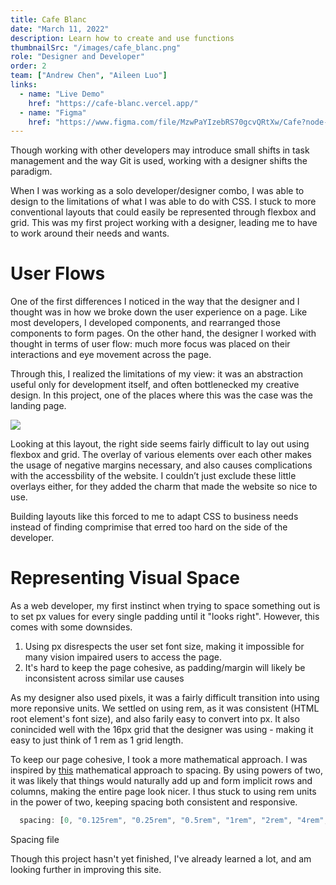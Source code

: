 ```yaml
---
title: Cafe Blanc
date: "March 11, 2022"
description: Learn how to create and use functions
thumbnailSrc: "/images/cafe_blanc.png"
role: "Designer and Developer"
order: 2
team: ["Andrew Chen", "Aileen Luo"]
links:
  - name: "Live Demo"
    href: "https://cafe-blanc.vercel.app/"
  - name: "Figma"
    href: "https://www.figma.com/file/MzwPaYIzebRS70gcvQRtXw/Cafe?node-id=0%3A1"
---
```


Though working with other developers may introduce small shifts in task management and the way Git is used,
working with a designer shifts the paradigm.

When I was working as a solo developer/designer combo, I was able to design to the limitations of what I was able
to do with CSS. I stuck to more conventional layouts that could easily be represented through flexbox and grid. This
was my first project working with a designer, leading me to have to work around their needs and wants.

# User Flows

One of the first differences I noticed in the way that the designer and I thought was in how we broke down the user
experience on a page. Like most developers, I developed components, and rearranged those components to
form pages. On the other hand, the designer I worked with thought in terms of user flow: much more focus was placed
on their interactions and eye movement across the page.

Through this, I realized the limitations of my view: it was an abstraction useful only for development itself, and often
bottlenecked my creative design. In this project, one of the places where this was the case was the landing page.

<img src="/images/cafe_cta.png" />

Looking at this layout, the right side seems fairly difficult to lay out using flexbox and grid. The overlay of various
elements over each other makes the usage of negative margins necessary, and also causes complications with the accessbility
of the website. I couldn’t just exclude these little overlays either, for they added the charm that made the website so
nice to use.

Building layouts like this forced to me to adapt CSS to business needs instead of finding comprimise that erred too hard on
the side of the developer.

# Representing Visual Space

As a web developer, my first instinct when trying to space something out is to set px values for every single padding until it "looks right". However, this comes with
some downsides.

1. Using px disrespects the user set font size, making it impossible for many vision impaired users to access the page.
2. It's hard to keep the page cohesive, as padding/margin will likely be inconsistent across similar use causes

As my designer also used pixels, it was a fairly difficult transition into using more reponsive units. We settled on
using rem, as it was consistent (HTML root element's font size), and also farily easy to convert into px. It also
conincided well with the 16px grid that the designer was using - making it easy to just think of 1 rem as 1 grid length.

To keep our page cohesive, I took a more mathematical approach. I was inspired by <a href="https://jxnblk.com/blog/mathematical-web-typography/"> this</a> mathematical approach
to spacing. By using powers of two, it was likely that things would naturally add up and form implicit rows and columns,
making the entire page look nicer. I thus stuck to using rem units in the power of two, keeping spacing both consistent and responsive.

```js
  spacing: [0, "0.125rem", "0.25rem", "0.5rem", "1rem", "2rem", "4rem", "8rem"],
```

<Caption>Spacing file</Caption>

Though this project hasn't yet finished, I've already learned a lot, and am looking further in improving this site.
